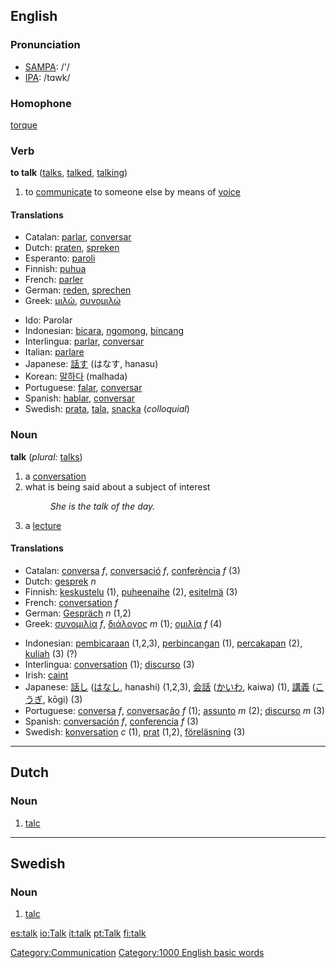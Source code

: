 ==English==

===Pronunciation===
*[[w:SAMPA|SAMPA]]: /'/
*[[w:IPA|IPA]]: /tɑwk/

===Homophone===
[[torque]]

===Verb===
'''to talk''' ([[talks]], [[talked]], [[talking]])
# to [[communicate]] to someone else by means of [[voice]]

==== Translations ====
{{Top}}
*Catalan: [[parlar]], [[conversar]]
*Dutch: [[praten]], [[spreken]]
*Esperanto: [[paroli]]
*Finnish: [[puhua]]
*French: [[parler]]
*German: [[reden]], [[sprechen]]
*Greek: [[:el:συνομιλώ|μιλώ]], [[:el:συνομιλώ|συνομιλώ]] 
{{Mid}}
*Ido: Parolar
*Indonesian: [[bicara]], [[ngomong]], [[bincang]]
*Interlingua: [[parlar]], [[conversar]]
*Italian: [[parlare]]
*Japanese: [[話す]] (はなす, hanasu)
*Korean: [[말하다]] (malhada)
*Portuguese: [[falar]], [[conversar]]
*Spanish: [[hablar]], [[conversar]]
*Swedish: [[prata]], [[tala]], [[snacka]] (''colloquial'')
{{Bottom}}


===Noun===
'''talk'''  (''plural:'' [[talks]])
#a [[conversation]]
#what is being said about a subject of interest
#:''She is the talk of the day.''
# a [[lecture]]

==== Translations ====
{{Top}}
*Catalan: [[conversa]] ''f'', [[conversació]] ''f'', [[conferència]] ''f'' (3)
*Dutch: [[gesprek]] ''n''
*Finnish: [[keskustelu]] (1), [[puheenaihe]] (2), [[esitelmä]] (3)
*French: [[conversation]] ''f''
*German: [[Gespräch]] ''n'' (1,2)
*Greek: [[:el:συνομιλία|συνομιλία]] ''f'', [[:el:διάλογος|διάλογος]] ''m'' (1); [[:el:ομιλία|ομιλία]] ''f'' (4)
{{Mid}}
*Indonesian:  [[bicara|pembicaraan]] (1,2,3), [[bincang|perbincangan]] (1), [[cakap|percakapan]] (2), [[kuliah]] (3) (?)
*Interlingua: [[conversation]] (1); [[discurso]] (3)
*Irish: [[caint]]
*Japanese: [[話し]] ([[はなし]], hanashi) (1,2,3), [[会話]] ([[かいわ]], kaiwa) (1), [[講義]] ([[こうぎ]], kōgi) (3)
*Portuguese: [[conversa]] ''f'', [[conversação]] ''f'' (1); [[assunto]] ''m'' (2); [[discurso]] ''m'' (3)
*Spanish: [[conversación]] ''f'', [[conferencia]] ''f'' (3)
*Swedish: [[konversation]] ''c'' (1), [[prat]] (1,2), [[föreläsning]] (3)
{{Bottom}}

----
<!-- Can someone check the definitions below and make them a bit more explanatory please. -->
==Dutch==
===Noun===
#[[talc]]
----
==Swedish==
===Noun===
#[[talc]]

<!-- Categories -->
[[Category:Communication]]
[[Category:1000 English basic words]]

[[es:talk]]
[[io:Talk]]
[[it:talk]]
[[pt:Talk]]
[[fi:talk]]